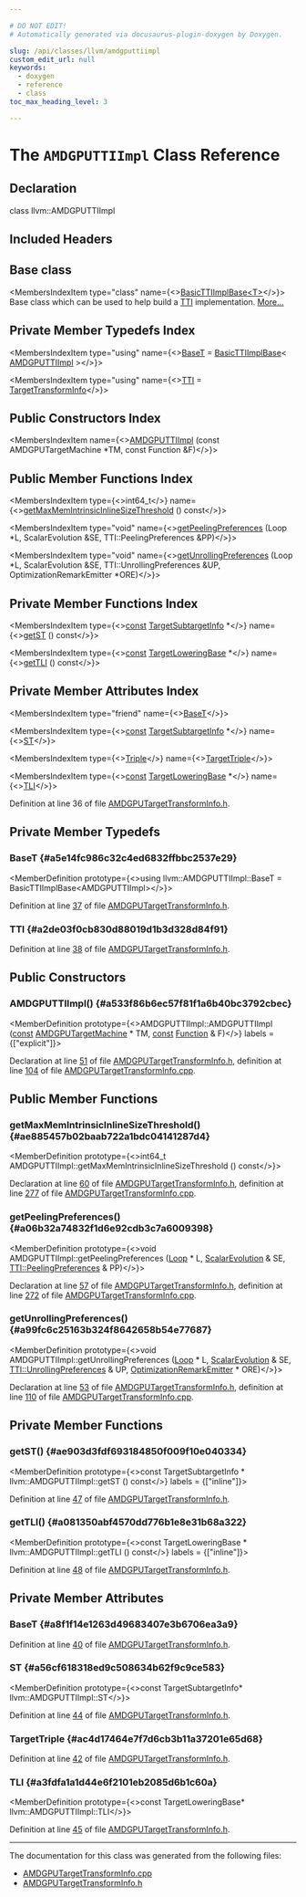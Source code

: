 ```yaml
---

# DO NOT EDIT!
# Automatically generated via docusaurus-plugin-doxygen by Doxygen.

slug: /api/classes/llvm/amdgputtiimpl
custom_edit_url: null
keywords:
  - doxygen
  - reference
  - class
toc_max_heading_level: 3

---
```





# The `AMDGPUTTIImpl` Class Reference

<DoxygenPage pluginConfig={pluginConfig}>



## Declaration

<CodeBlock>class llvm::AMDGPUTTIImpl</CodeBlock>

## Included Headers

<IncludesList>
<IncludesListItem
  filePath="Target/AMDGPU/AMDGPUTargetTransformInfo.h"
  permalink="/docs/api/files/lib/lib/target/lib/target/amdgpu/amdgputargettransforminfo-h"
  isLocal="true" />
</IncludesList>

## Base class

<MembersIndex>

<MembersIndexItem
  type="class"
  name={<><a href="/docs/api/classes/llvm/basicttiimplbase">BasicTTIImplBase&lt;T&gt;</a></>}>
Base class which can be used to help build a <a href="/docs/api/namespaces/llvm/#aa0d69e81725c10fa5407f0bf34462068">TTI</a> implementation. <a href="/docs/api/classes/llvm/basicttiimplbase/#details">More...</a>
</MembersIndexItem>

</MembersIndex>

## Private Member Typedefs Index

<MembersIndex>

<MembersIndexItem
  type="using"
  name={<><a href="#a5e14fc986c32c4ed6832ffbbc2537e29">BaseT</a> = <a href="/docs/api/classes/llvm/basicttiimplbase">BasicTTIImplBase</a>&lt; <a href="/docs/api/classes/llvm/amdgputtiimpl">AMDGPUTTIImpl</a> &gt;</>}>
</MembersIndexItem>

<MembersIndexItem
  type="using"
  name={<><a href="#a2de03f0cb830d88019d1b3d328d84f91">TTI</a> = <a href="/docs/api/classes/llvm/targettransforminfo">TargetTransformInfo</a></>}>
</MembersIndexItem>

</MembersIndex>

## Public Constructors Index

<MembersIndex>

<MembersIndexItem
  name={<><a href="#a533f86b6ec57f81f1a6b40bc3792cbec">AMDGPUTTIImpl</a> (const AMDGPUTargetMachine &#42;TM, const Function &amp;F)</>}>
</MembersIndexItem>

</MembersIndex>

## Public Member Functions Index

<MembersIndex>

<MembersIndexItem
  type={<>int64&#95;t</>}
  name={<><a href="#ae885457b02baab722a1bdc04141287d4">getMaxMemIntrinsicInlineSizeThreshold</a> () const</>}>
</MembersIndexItem>

<MembersIndexItem
  type="void"
  name={<><a href="#a06b32a74832f1d6e92cdb3c7a6009398">getPeelingPreferences</a> (Loop &#42;L, ScalarEvolution &amp;SE, TTI::PeelingPreferences &amp;PP)</>}>
</MembersIndexItem>

<MembersIndexItem
  type="void"
  name={<><a href="#a99fc6c25163b324f8642658b54e77687">getUnrollingPreferences</a> (Loop &#42;L, ScalarEvolution &amp;SE, TTI::UnrollingPreferences &amp;UP, OptimizationRemarkEmitter &#42;ORE)</>}>
</MembersIndexItem>

</MembersIndex>

## Private Member Functions Index

<MembersIndex>

<MembersIndexItem
  type={<><a href="/docs/api/files/lib/lib/target/lib/target/aarch64/aarch64promoteconstant-cpp/#a90f8350fecae261c25be85d38b451bff">const</a> <a href="/docs/api/classes/llvm/targetsubtargetinfo">TargetSubtargetInfo</a> &#42;</>}
  name={<><a href="#ae903d3fdf693184850f009f10e040334">getST</a> () const</>}>
</MembersIndexItem>

<MembersIndexItem
  type={<><a href="/docs/api/files/lib/lib/target/lib/target/aarch64/aarch64promoteconstant-cpp/#a90f8350fecae261c25be85d38b451bff">const</a> <a href="/docs/api/classes/llvm/targetloweringbase">TargetLoweringBase</a> &#42;</>}
  name={<><a href="#a081350abf4570dd776b1e8e31b68a322">getTLI</a> () const</>}>
</MembersIndexItem>

</MembersIndex>

## Private Member Attributes Index

<MembersIndex>

<MembersIndexItem
  type="friend"
  name={<><a href="#a8f1f14e1263d49683407e3b6706ea3a9">BaseT</a></>}>
</MembersIndexItem>

<MembersIndexItem
  type={<><a href="/docs/api/files/lib/lib/target/lib/target/aarch64/aarch64promoteconstant-cpp/#a90f8350fecae261c25be85d38b451bff">const</a> <a href="/docs/api/classes/llvm/targetsubtargetinfo">TargetSubtargetInfo</a> &#42;</>}
  name={<><a href="#a56cf618318ed9c508634b62f9c9ce583">ST</a></>}>
</MembersIndexItem>

<MembersIndexItem
  type={<><a href="/docs/api/classes/llvm/triple">Triple</a></>}
  name={<><a href="#ac4d17464e7f7d6cb3b11a37201e65d68">TargetTriple</a></>}>
</MembersIndexItem>

<MembersIndexItem
  type={<><a href="/docs/api/files/lib/lib/target/lib/target/aarch64/aarch64promoteconstant-cpp/#a90f8350fecae261c25be85d38b451bff">const</a> <a href="/docs/api/classes/llvm/targetloweringbase">TargetLoweringBase</a> &#42;</>}
  name={<><a href="#a3fdfa1a1d44e6f2101eb2085d6b1c60a">TLI</a></>}>
</MembersIndexItem>

</MembersIndex>


Definition at line 36 of file <a href="/docs/api/files/lib/lib/target/lib/target/amdgpu/amdgputargettransforminfo-h">AMDGPUTargetTransformInfo.h</a>.

<SectionDefinition>

## Private Member Typedefs

### BaseT {#a5e14fc986c32c4ed6832ffbbc2537e29}

<MemberDefinition
  prototype={<>using llvm::AMDGPUTTIImpl::BaseT =  BasicTTIImplBase&lt;AMDGPUTTIImpl&gt;</>}>

Definition at line <a href="/docs/api/files/lib/lib/target/lib/target/amdgpu/amdgputargettransforminfo-h/#l00037">37</a> of file <a href="/docs/api/files/lib/lib/target/lib/target/amdgpu/amdgputargettransforminfo-h">AMDGPUTargetTransformInfo.h</a>.
</MemberDefinition>

### TTI {#a2de03f0cb830d88019d1b3d328d84f91}

<MemberDefinition
  prototype="using llvm::AMDGPUTTIImpl::TTI =  TargetTransformInfo">

Definition at line <a href="/docs/api/files/lib/lib/target/lib/target/amdgpu/amdgputargettransforminfo-h/#l00038">38</a> of file <a href="/docs/api/files/lib/lib/target/lib/target/amdgpu/amdgputargettransforminfo-h">AMDGPUTargetTransformInfo.h</a>.
</MemberDefinition>

</SectionDefinition>

<SectionDefinition>

## Public Constructors

### AMDGPUTTIImpl() {#a533f86b6ec57f81f1a6b40bc3792cbec}

<MemberDefinition
  prototype={<>AMDGPUTTIImpl::AMDGPUTTIImpl (<a href="/docs/api/files/lib/lib/target/lib/target/aarch64/aarch64promoteconstant-cpp/#a90f8350fecae261c25be85d38b451bff">const</a> <a href="/docs/api/classes/llvm/amdgputargetmachine">AMDGPUTargetMachine</a> &#42; TM, <a href="/docs/api/files/lib/lib/target/lib/target/aarch64/aarch64promoteconstant-cpp/#a90f8350fecae261c25be85d38b451bff">const</a> <a href="/docs/api/classes/llvm/function">Function</a> &amp; F)</>}
  labels = {["explicit"]}>

Declaration at line <a href="/docs/api/files/lib/lib/target/lib/target/amdgpu/amdgputargettransforminfo-h/#l00051">51</a> of file <a href="/docs/api/files/lib/lib/target/lib/target/amdgpu/amdgputargettransforminfo-h">AMDGPUTargetTransformInfo.h</a>, definition at line <a href="/docs/api/files/lib/lib/target/lib/target/amdgpu/amdgputargettransforminfo-cpp/#l00104">104</a> of file <a href="/docs/api/files/lib/lib/target/lib/target/amdgpu/amdgputargettransforminfo-cpp">AMDGPUTargetTransformInfo.cpp</a>.
</MemberDefinition>

</SectionDefinition>

<SectionDefinition>

## Public Member Functions

### getMaxMemIntrinsicInlineSizeThreshold() {#ae885457b02baab722a1bdc04141287d4}

<MemberDefinition
  prototype={<>int64&#95;t AMDGPUTTIImpl::getMaxMemIntrinsicInlineSizeThreshold () const</>}>

Declaration at line <a href="/docs/api/files/lib/lib/target/lib/target/amdgpu/amdgputargettransforminfo-h/#l00060">60</a> of file <a href="/docs/api/files/lib/lib/target/lib/target/amdgpu/amdgputargettransforminfo-h">AMDGPUTargetTransformInfo.h</a>, definition at line <a href="/docs/api/files/lib/lib/target/lib/target/amdgpu/amdgputargettransforminfo-cpp/#l00277">277</a> of file <a href="/docs/api/files/lib/lib/target/lib/target/amdgpu/amdgputargettransforminfo-cpp">AMDGPUTargetTransformInfo.cpp</a>.
</MemberDefinition>

### getPeelingPreferences() {#a06b32a74832f1d6e92cdb3c7a6009398}

<MemberDefinition
  prototype={<>void AMDGPUTTIImpl::getPeelingPreferences (<a href="/docs/api/classes/llvm/loop">Loop</a> &#42; L, <a href="/docs/api/classes/llvm/scalarevolution">ScalarEvolution</a> &amp; SE, <a href="/docs/api/structs/llvm/targettransforminfo/peelingpreferences">TTI::PeelingPreferences</a> &amp; PP)</>}>

Declaration at line <a href="/docs/api/files/lib/lib/target/lib/target/amdgpu/amdgputargettransforminfo-h/#l00057">57</a> of file <a href="/docs/api/files/lib/lib/target/lib/target/amdgpu/amdgputargettransforminfo-h">AMDGPUTargetTransformInfo.h</a>, definition at line <a href="/docs/api/files/lib/lib/target/lib/target/amdgpu/amdgputargettransforminfo-cpp/#l00272">272</a> of file <a href="/docs/api/files/lib/lib/target/lib/target/amdgpu/amdgputargettransforminfo-cpp">AMDGPUTargetTransformInfo.cpp</a>.
</MemberDefinition>

### getUnrollingPreferences() {#a99fc6c25163b324f8642658b54e77687}

<MemberDefinition
  prototype={<>void AMDGPUTTIImpl::getUnrollingPreferences (<a href="/docs/api/classes/llvm/loop">Loop</a> &#42; L, <a href="/docs/api/classes/llvm/scalarevolution">ScalarEvolution</a> &amp; SE, <a href="/docs/api/structs/llvm/targettransforminfo/unrollingpreferences">TTI::UnrollingPreferences</a> &amp; UP, <a href="/docs/api/classes/llvm/optimizationremarkemitter">OptimizationRemarkEmitter</a> &#42; ORE)</>}>

Declaration at line <a href="/docs/api/files/lib/lib/target/lib/target/amdgpu/amdgputargettransforminfo-h/#l00053">53</a> of file <a href="/docs/api/files/lib/lib/target/lib/target/amdgpu/amdgputargettransforminfo-h">AMDGPUTargetTransformInfo.h</a>, definition at line <a href="/docs/api/files/lib/lib/target/lib/target/amdgpu/amdgputargettransforminfo-cpp/#l00110">110</a> of file <a href="/docs/api/files/lib/lib/target/lib/target/amdgpu/amdgputargettransforminfo-cpp">AMDGPUTargetTransformInfo.cpp</a>.
</MemberDefinition>

</SectionDefinition>

<SectionDefinition>

## Private Member Functions

### getST() {#ae903d3fdf693184850f009f10e040334}

<MemberDefinition
  prototype={<>const TargetSubtargetInfo &#42; llvm::AMDGPUTTIImpl::getST () const</>}
  labels = {["inline"]}>

Definition at line <a href="/docs/api/files/lib/lib/target/lib/target/amdgpu/amdgputargettransforminfo-h/#l00047">47</a> of file <a href="/docs/api/files/lib/lib/target/lib/target/amdgpu/amdgputargettransforminfo-h">AMDGPUTargetTransformInfo.h</a>.
</MemberDefinition>

### getTLI() {#a081350abf4570dd776b1e8e31b68a322}

<MemberDefinition
  prototype={<>const TargetLoweringBase &#42; llvm::AMDGPUTTIImpl::getTLI () const</>}
  labels = {["inline"]}>

Definition at line <a href="/docs/api/files/lib/lib/target/lib/target/amdgpu/amdgputargettransforminfo-h/#l00048">48</a> of file <a href="/docs/api/files/lib/lib/target/lib/target/amdgpu/amdgputargettransforminfo-h">AMDGPUTargetTransformInfo.h</a>.
</MemberDefinition>

</SectionDefinition>

<SectionDefinition>

## Private Member Attributes

### BaseT {#a8f1f14e1263d49683407e3b6706ea3a9}

<MemberDefinition
  prototype="friend llvm::AMDGPUTTIImpl::BaseT">

Definition at line <a href="/docs/api/files/lib/lib/target/lib/target/amdgpu/amdgputargettransforminfo-h/#l00040">40</a> of file <a href="/docs/api/files/lib/lib/target/lib/target/amdgpu/amdgputargettransforminfo-h">AMDGPUTargetTransformInfo.h</a>.
</MemberDefinition>

### ST {#a56cf618318ed9c508634b62f9c9ce583}

<MemberDefinition
  prototype={<>const TargetSubtargetInfo&#42; llvm::AMDGPUTTIImpl::ST</>}>

Definition at line <a href="/docs/api/files/lib/lib/target/lib/target/amdgpu/amdgputargettransforminfo-h/#l00044">44</a> of file <a href="/docs/api/files/lib/lib/target/lib/target/amdgpu/amdgputargettransforminfo-h">AMDGPUTargetTransformInfo.h</a>.
</MemberDefinition>

### TargetTriple {#ac4d17464e7f7d6cb3b11a37201e65d68}

<MemberDefinition
  prototype="Triple llvm::AMDGPUTTIImpl::TargetTriple">

Definition at line <a href="/docs/api/files/lib/lib/target/lib/target/amdgpu/amdgputargettransforminfo-h/#l00042">42</a> of file <a href="/docs/api/files/lib/lib/target/lib/target/amdgpu/amdgputargettransforminfo-h">AMDGPUTargetTransformInfo.h</a>.
</MemberDefinition>

### TLI {#a3fdfa1a1d44e6f2101eb2085d6b1c60a}

<MemberDefinition
  prototype={<>const TargetLoweringBase&#42; llvm::AMDGPUTTIImpl::TLI</>}>

Definition at line <a href="/docs/api/files/lib/lib/target/lib/target/amdgpu/amdgputargettransforminfo-h/#l00045">45</a> of file <a href="/docs/api/files/lib/lib/target/lib/target/amdgpu/amdgputargettransforminfo-h">AMDGPUTargetTransformInfo.h</a>.
</MemberDefinition>

</SectionDefinition>

<hr/>

The documentation for this class was generated from the following files:

<ul>
<li><a href="/docs/api/files/lib/lib/target/lib/target/amdgpu/amdgputargettransforminfo-cpp">AMDGPUTargetTransformInfo.cpp</a></li>
<li><a href="/docs/api/files/lib/lib/target/lib/target/amdgpu/amdgputargettransforminfo-h">AMDGPUTargetTransformInfo.h</a></li>
</ul>

</DoxygenPage>
